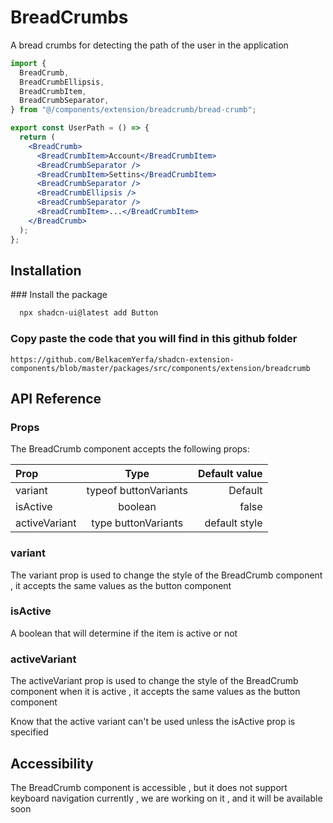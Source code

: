 
# BreadCrumbs

A bread crumbs for detecting the path of the user in the application

```jsx copy
import {
  BreadCrumb,
  BreadCrumbEllipsis,
  BreadCrumbItem,
  BreadCrumbSeparator,
} from "@/components/extension/breadcrumb/bread-crumb";

export const UserPath = () => {
  return (
    <BreadCrumb>
      <BreadCrumbItem>Account</BreadCrumbItem>
      <BreadCrumbSeparator />
      <BreadCrumbItem>Settins</BreadCrumbItem>
      <BreadCrumbSeparator />
      <BreadCrumbEllipsis />
      <BreadCrumbSeparator />
      <BreadCrumbItem>...</BreadCrumbItem>
    </BreadCrumb>
  );
};
```

## Installation

<Steps>
  ### Install the package

```bash copy
  npx shadcn-ui@latest add Button
```

### Copy paste the code that you will find in this github folder

```link copy
https://github.com/BelkacemYerfa/shadcn-extension-components/blob/master/packages/src/components/extension/breadcrumb
```

</Steps>

## API Reference

### Props

The BreadCrumb component accepts the following props:

| Prop          |         Type          | Default value |
| :------------ | :-------------------: | ------------: |
| variant       | typeof buttonVariants |       Default |
| isActive      |        boolean        |         false |
| activeVariant |  type buttonVariants  | default style |

### variant

The variant prop is used to change the style of the BreadCrumb component , it accepts the same values as the button component

### isActive

A boolean that will determine if the item is active or not

### activeVariant

The activeVariant prop is used to change the style of the BreadCrumb component when it is active , it accepts the same values as the button component

<Callout type="warning" emoji="⚠️">
  Know that the active variant can't be used unless the isActive prop is
  specified
</Callout>

## Accessibility

The BreadCrumb component is accessible , but it does not support keyboard navigation currently , we are working on it , and it will be available soon
